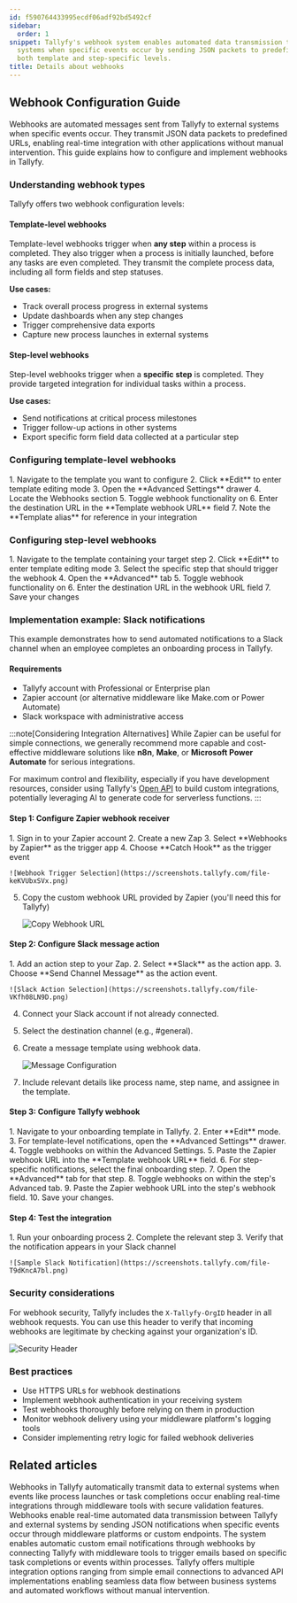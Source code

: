 ```yaml
---
id: f590764433995ecdf06adf92bd5492cf
sidebar:
  order: 1
snippet: Tallyfy's webhook system enables automated data transmission to external
  systems when specific events occur by sending JSON packets to predefined URLs at
  both template and step-specific levels.
title: Details about webhooks
---
```



## Webhook Configuration Guide

Webhooks are automated messages sent from Tallyfy to external systems when specific events occur. They transmit JSON data packets to predefined URLs, enabling real-time integration with other applications without manual intervention. This guide explains how to configure and implement webhooks in Tallyfy.

### Understanding webhook types

Tallyfy offers two webhook configuration levels:

#### Template-level webhooks

Template-level webhooks trigger when **any step** within a process is completed. They also trigger when a process is initially launched, before any tasks are even completed. They transmit the complete process data, including all form fields and step statuses.

**Use cases:**
- Track overall process progress in external systems
- Update dashboards when any step changes
- Trigger comprehensive data exports
- Capture new process launches in external systems

#### Step-level webhooks

Step-level webhooks trigger when a **specific step** is completed. They provide targeted integration for individual tasks within a process.

**Use cases:**
- Send notifications at critical process milestones
- Trigger follow-up actions in other systems
- Export specific form field data collected at a particular step

### Configuring template-level webhooks

<Steps>
1. Navigate to the template you want to configure
2. Click **Edit** to enter template editing mode
3. Open the **Advanced Settings** drawer
4. Locate the Webhooks section
5. Toggle webhook functionality on
6. Enter the destination URL in the **Template webhook URL** field
7. Note the **Template alias** for reference in your integration
</Steps>

### Configuring step-level webhooks

<Steps>
1. Navigate to the template containing your target step
2. Click **Edit** to enter template editing mode
3. Select the specific step that should trigger the webhook
4. Open the **Advanced** tab
5. Toggle webhook functionality on
6. Enter the destination URL in the webhook URL field
7. Save your changes
</Steps>

### Implementation example: Slack notifications

This example demonstrates how to send automated notifications to a Slack channel when an employee completes an onboarding process in Tallyfy.

#### Requirements

- Tallyfy account with Professional or Enterprise plan
- Zapier account (or alternative middleware like Make.com or Power Automate)
- Slack workspace with administrative access

:::note[Considering Integration Alternatives]
While Zapier can be useful for simple connections, we generally recommend more capable and cost-effective middleware solutions like **n8n**, **Make**, or **Microsoft Power Automate** for serious integrations.

For maximum control and flexibility, especially if you have development resources, consider using Tallyfy's [Open API](/products/pro/integrations/open-api/) to build custom integrations, potentially leveraging AI to generate code for serverless functions.
:::

#### Step 1: Configure Zapier webhook receiver

<Steps>
1. Sign in to your Zapier account
2. Create a new Zap
3. Select **Webhooks by Zapier** as the trigger app
4. Choose **Catch Hook** as the trigger event

    ![Webhook Trigger Selection](https://screenshots.tallyfy.com/file-keKVUbxSVx.png)

5. Copy the custom webhook URL provided by Zapier (you'll need this for Tallyfy)

    ![Copy Webhook URL](https://screenshots.tallyfy.com/file-fql8JmHkcV.png)
</Steps>

#### Step 2: Configure Slack message action

<Steps>
1. Add an action step to your Zap.
2. Select **Slack** as the action app.
3. Choose **Send Channel Message** as the action event.

    ![Slack Action Selection](https://screenshots.tallyfy.com/file-VKfh08LN9D.png)

4. Connect your Slack account if not already connected.
5. Select the destination channel (e.g., #general).
6. Create a message template using webhook data.

    ![Message Configuration](https://screenshots.tallyfy.com/file-fmk7snOjfe.png)
7. Include relevant details like process name, step name, and assignee in the template.
</Steps>

#### Step 3: Configure Tallyfy webhook

<Steps>
1. Navigate to your onboarding template in Tallyfy.
2. Enter **Edit** mode.
3. For template-level notifications, open the **Advanced Settings** drawer.
4. Toggle webhooks on within the Advanced Settings.
5. Paste the Zapier webhook URL into the **Template webhook URL** field.
6. For step-specific notifications, select the final onboarding step.
7. Open the **Advanced** tab for that step.
8. Toggle webhooks on within the step's Advanced tab.
9. Paste the Zapier webhook URL into the step's webhook field.
10. Save your changes.
</Steps>

#### Step 4: Test the integration

<Steps>
1. Run your onboarding process
2. Complete the relevant step
3. Verify that the notification appears in your Slack channel

    ![Sample Slack Notification](https://screenshots.tallyfy.com/file-T9dKncA7bl.png)
</Steps>

### Security considerations

For webhook security, Tallyfy includes the `X-Tallyfy-OrgID` header in all webhook requests. You can use this header to verify that incoming webhooks are legitimate by checking against your organization's ID.

![Security Header](https://screenshots.tallyfy.com/file-g5qdMzYyEK.png)

### Best practices

- Use HTTPS URLs for webhook destinations
- Implement webhook authentication in your receiving system
- Test webhooks thoroughly before relying on them in production
- Monitor webhook delivery using your middleware platform's logging tools
- Consider implementing retry logic for failed webhook deliveries


## Related articles
<CardGrid>
<LinkTitleCard header="<b>Webhooks > Webhook scenarios</b>" href="/products/pro/integrations/webhooks/how-can-i-use-tallyfys-webhooks-feature/" > Webhooks in Tallyfy automatically transmit data to external systems when events like process launches or task completions occur enabling real-time integrations through middleware tools with secure validation features. </LinkTitleCard>
<LinkTitleCard header="<b>Integrations > Webhooks</b>" href="/products/pro/integrations/webhooks/" > Webhooks enable real-time automated data transmission between Tallyfy and external systems by sending JSON notifications when specific events occur through middleware platforms or custom endpoints. </LinkTitleCard>
<LinkTitleCard header="<b>Webhooks > Send emails using webhooks</b>" href="/products/pro/integrations/webhooks/how-can-i-send-emails-using-webhooks-in-tallyfy/" > The system enables automatic custom email notifications through webhooks by connecting Tallyfy with middleware tools to trigger emails based on specific task completions or events within processes. </LinkTitleCard>
<LinkTitleCard header="<b>Pro > Integrations</b>" href="/products/pro/integrations/" > Tallyfy offers multiple integration options ranging from simple email connections to advanced API implementations enabling seamless data flow between business systems and automated workflows without manual intervention. </LinkTitleCard>
</CardGrid>